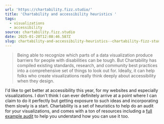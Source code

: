 ```yaml
---
url: 'https://chartability.fizz.studio/'
title: 'Chartability and accessibility heuristics '
tags:
  - visualizations
  - accessibility
source: chartability.fizz.studio
date: 2025-01-20T12:08:46.587Z
slug: chartability-and-accessibility-heuristics--chartability-fizz-studio
---
```


> Being able to recognize which parts of a data visualization produce barriers for people with disabilities can be tough. But Chartability has compiled existing standards, research, and community best practices into a comprehensive set of things to look out for. Ideally, it can help folks who create visualizations really think deeply about accessibility when they design.

I'd like to get better at accessibility this year, for my websites and especially visualizations. I don't think I can ever definitely arrive at a point where I can claim to do it perfectly but getting exposure to such ideas and incorporating them slowly is a start. Chartability is a set of heuristics to help do an audit for your visualizations, and comes with a ton of resources including a [full example audit](https://docs.google.com/document/d/1X-bDXBKjYA7iJR1pbHjf5JIsGOIclXxq7Ot0cJyOcJQ/edit?usp=sharing)  to help you understand how you can use it too.
